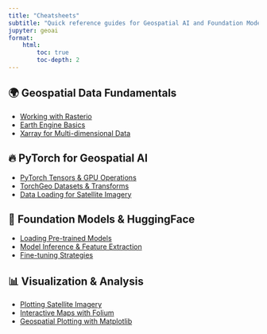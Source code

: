 ```yaml
---
title: "Cheatsheets"
subtitle: "Quick reference guides for Geospatial AI and Foundation Models"
jupyter: geoai
format: 
    html:
        toc: true
        toc-depth: 2
---
```


## 🌍 Geospatial Data Fundamentals

- [Working with Rasterio](course-materials/cheatsheets/rasterio_basics.qmd)
- [Earth Engine Basics](course-materials/cheatsheets/earth_engine_basics.qmd)
- [Xarray for Multi-dimensional Data](course-materials/cheatsheets/xarray_basics.qmd)

## 🔥 PyTorch for Geospatial AI

- [PyTorch Tensors & GPU Operations](course-materials/cheatsheets/pytorch_tensors.qmd)
- [TorchGeo Datasets & Transforms](course-materials/cheatsheets/torchgeo_basics.qmd)
- [Data Loading for Satellite Imagery](course-materials/cheatsheets/dataloader_satellite.qmd)

## 🤗 Foundation Models & HuggingFace

- [Loading Pre-trained Models](course-materials/cheatsheets/loading_models.qmd)
- [Model Inference & Feature Extraction](course-materials/cheatsheets/model_inference.qmd)
- [Fine-tuning Strategies](course-materials/cheatsheets/finetuning_basics.qmd)

## 📊 Visualization & Analysis

- [Plotting Satellite Imagery](course-materials/cheatsheets/plotting_satellite.qmd)
- [Interactive Maps with Folium](course-materials/cheatsheets/folium_basics.qmd)
- [Geospatial Plotting with Matplotlib](course-materials/cheatsheets/matplotlib_geospatial.qmd)